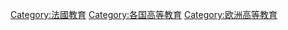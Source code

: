{{Catnav|頁面分類|各種主題的頁面分類|按國家分類|各國教育|法國教育}}
{{Commons category|Universities and colleges in France}}

[[Category:法國教育|Category:法國教育]]
[[Category:各国高等教育|Category:各国高等教育]]
[[Category:欧洲高等教育|Category:欧洲高等教育]]